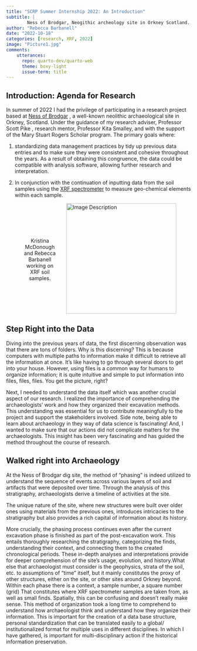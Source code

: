 ---
title: "SCRP Summer Internship 2022: An Introduction"
subtitle: |
        Ness of Brodgar, Neogithic archeology site in Orkney Scotland. The introduction to everything else.
author: "Rebecca Barbanell"
date: "2022-10-18"
categories: [research, XRF, 2022]
image: "Picture1.jpg"
comments: 
    utterances: 
      repo: quarto-dev/quarto-web
      theme: boxy-light
      issue-term: title
---

## Introduction: Agenda for Research

In summer of 2022 I had the privilege of participating in a research project based at [Ness of Brodgar](https://www.nessofbrodgar.co.uk/) , a well-known neolithic archaeological site in Orkney, Scotland. Under the guidance of my research adviser, Professor Scott Pike , research mentor, Professor Kita Smalley, and with the support of the Mary Stuart Rogers Scholar program. The primary goals where:

1.  standardizing data management practices by tidy up previous data entries and to make sure they were consistent and cohesive throughout the years. As a result of obtaining this congruence, the data could be compatible with analysis software, allowing further research and interpretation.

2.  In conjunction with the continuation of inputting data from the soil samples using the [XRF spectrometer](https://www.bruker.com/en/products-and-solutions/elemental-analyzers/handheld-xrf-spectrometers/TRACER-5.html) to measure geo-chemical elements within each sample.



<figure style="display: flex; flex-direction: row-reverse; justify-content: flex-start; align-items: center;">
  <img src="Soil_sample.png" alt="Image Description" style="width: 300px; margin-left: 20px;">
 <figcaption style="text-align: center; margin-top: 5px;">
 Kristina McDonough and Rebecca Barbanell working on XRF soil samples.</figcaption>
</figure>

## Step Right into the Data

Diving into the previous years of data, the first discerning observation was that there are tons of folders. Why is this discerning? This is because computers with multiple paths to information make it difficult to retrieve all the information at once. It's like having to go through several doors to get into your house. However, using files is a common way for humans to organize information; it is quite intuitive and simple to put information into files, files, files. You get the picture, right?

Next, I needed to understand the data itself which was another crucial aspect of our research. I realized the importance of comprehending the archaeologists' work and how they organized their excavation methods. This understanding was essential for us to contribute meaningfully to the project and support the stakeholders involved. Side note, being able to learn about archaeology in they way of data science is fascinating! And, I wanted to make sure that our actions did not complicate matters for the archaeologists. This insight has been very fascinating and has guided the method throughout the course of research.

## Walked right into Archaeology

At the Ness of Brodgar dig site, the method of "phasing" is indeed utilized to understand the sequence of events across various layers of soil and artifacts that were deposited over time. Through the analysis of this stratigraphy, archaeologists derive a timeline of activities at the site.

The unique nature of the site, where new structures were built over older ones using materials from the previous ones, introduces intricacies to the stratigraphy but also provides a rich capital of information about its history.

More crucially, the phasing process continues even after the current excavation phase is finished as part of the post-excavation work. This entails thoroughly researching the stratigraphy, categorizing the finds, understanding their context, and connecting them to the created chronological periods. These in-depth analyses and interpretations provide for deeper comprehension of the site's usage, evolution, and history.What else that archaeologist must consider is the geophysics, strata of the soil, etc. to assumptions of "time" itself, but it mainly constitutes the proxy of other structures, either on the site, or other sites around Orkney beyond. Within each phase there is a context, a sample number, a square number (grid) That constitutes where XRF spectrometer samples are taken from, as well as small finds. Spatially, this can be confusing and doesn't really make sense. This method of organization took a long time to comprehend to understand how archaeologist think and understand how they organize their information. This is important for the creation of a data base structure, personal standardization that can be translated easily to a global/ institutionalized format for multiple uses in different disciplines. In which I have gathered, is important for multi-disciplinary action if the historical information preservation.

